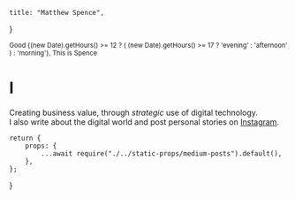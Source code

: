 
    title: "Matthew Spence",
}

<div className="container mx-auto max-w-5xl flex items-center min-h-[22rem] md:py-16">
    <div>
        <div className="pb-4">
            <small className="text-secondary uppercase text-sm font-bold">Good {(new Date).getHours() >= 12 ?  ( (new Date).getHours() >= 17 ? 'evening' : 'afternoon' ) : 'morning'}, This is Spence</small>
        </div>
        <h1 className="text-3xl md:text-6xl lg:!text-8xl lg:pb-8">
            I <Typist sentences={["create", "code",]} pauseTime={"10000"} showCursor={false} startDelay={"200"} /><span className="text-secondary"><Typist sentences={["websites. ", "apps. ", "dreams. ",]} pauseTime={"5000"} startDelay={"800"} showCursor={false} /></span>
        </h1>
        <p className="py-8 md:text-xl text-heading">
            Creating business value, through <i>strategic</i> use of digital technology.
            <br/>
            I also <Link href="/blog"><a>write about the digital world</a></Link> and post personal stories on <a target="_blank" href="https://instagram.com/watchspence">Instagram</a>.
        </p>
        <div>
            <div className="inline-block max-w-3xl">
                <Cookies/>
            </div>
        </div>
    </div>
</div>

<div className="container mx-auto pb-12">
    <div className="prose prose-xl max-w-5xl mx-auto">
        <PostsCards limit={6} mediumPosts={props.mediumPosts} />
    </div>
</div>


    return {
        props: {
            ...await require("./../static-props/medium-posts").default(),
        },
    };
}
